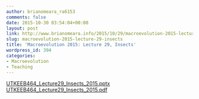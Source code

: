 ```yaml
---
author: brianomeara_ra6153
comments: false
date: 2015-10-30 03:54:04+00:00
layout: post
link: http://www.brianomeara.info/2015/10/29/macroevolution-2015-lecture-29-insects/
slug: macroevolution-2015-lecture-29-insects
title: 'Macroevolution 2015: Lecture 29, Insects'
wordpress_id: 394
categories:
- Macroevolution
- Teaching
---
```


[UTKEEB464_Lecture29_Insects_2015.pptx](http://brianomeara.info/wordpress_beta/wp-content/uploads/2015/10/UTKEEB464_Lecture29_Insects_2015.pptx)
[UTKEEB464_Lecture29_Insects_2015.pdf](http://brianomeara.info/wordpress_beta/wp-content/uploads/2015/10/UTKEEB464_Lecture29_Insects_2015.pdf)
